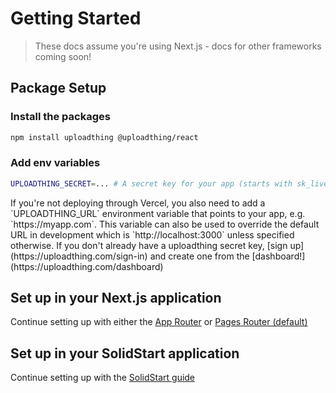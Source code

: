 
# Getting Started

> These docs assume you're using Next.js - docs for other frameworks coming
> soon!

## Package Setup

<Steps>

### Install the packages


```bash copy npm2yarn
npm install uploadthing @uploadthing/react
```

### Add env variables

```bash
UPLOADTHING_SECRET=... # A secret key for your app (starts with sk_live_)
```

<Callout type="info">
  If you're not deploying through Vercel, you also need to add a
  `UPLOADTHING_URL` environment variable that points to your app, e.g.
  `https://myapp.com`. This variable can also be used to override the default
  URL in development which is `http://localhost:3000` unless specified
  otherwise.
</Callout>

<Callout type="warning">
  If you don't already have a uploadthing secret key, [sign up](https://uploadthing.com/sign-in) and create one from
  the [dashboard!](https://uploadthing.com/dashboard)
</Callout>
</Steps>

## Set up in your Next.js application

Continue setting up with either the [App Router](/nextjs/appdir) or
[Pages Router (default)](/nextjs/pagedir)

## Set up in your SolidStart application

Continue setting up with the [SolidStart guide](/solid)
